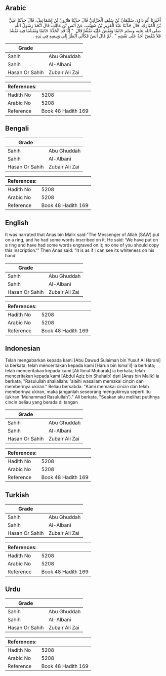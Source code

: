 ## Arabic


<div dir="rtl" lang="ar" style={{fontSize:'larger',backgroundColor:'#f8f9fa',padding:20}}>
أَخْبَرَنَا أَبُو دَاوُدَ، سُلَيْمَانُ بْنُ سَيْفٍ الْحَرَّانِيُّ قَالَ حَدَّثَنَا هَارُونُ بْنُ إِسْمَاعِيلَ، قَالَ حَدَّثَنَا عَلِيُّ بْنُ الْمُبَارَكِ، قَالَ حَدَّثَنَا عَبْدُ الْعَزِيزِ بْنُ صُهَيْبٍ، عَنْ أَنَسِ بْنِ مَالِكٍ، قَالَ اتَّخَذَ رَسُولُ اللَّهِ صلى الله عليه وسلم خَاتَمًا وَنَقَشَ عَلَيْهِ نَقْشًا قَالَ ‏ "‏ إِنَّا قَدِ اتَّخَذْنَا خَاتَمًا وَنَقَشْنَا فِيهِ نَقْشًا فَلاَ يَنْقُشْ أَحَدٌ عَلَى نَقْشِهِ ‏"‏ ‏.‏ ثُمَّ قَالَ أَنَسٌ فَكَأَنِّي أَنْظُرُ إِلَى وَبِيصِهِ فِي يَدِهِ ‏.‏
</div>
<div style={{backgroundColor:'#f8f9fa',padding:20, marginBottom: 10}}><table> <thead> <tr> <th>Grade</th> <th></th> </tr> </thead> <tbody> <tr><td>Sahih</td><td>Abu Ghuddah</td></tr><tr><td>Sahih</td><td>Al-Albani</td></tr><tr><td>Hasan Or Sahih</td><td>Zubair Ali Zai</td></tr></tbody></table><table> <thead> <tr> <th>References:</th> <th></th> </tr> </thead> <tbody><tr><td>Hadith No</td><td>5208</td></tr><tr><td>Arabic No</td><td>5208</td></tr><tr><td>Reference</td><td>Book 48 Hadith 169</td></tr></tbody></table></div>

## Bengali


<div dir="ltr" lang="bn" style={{fontSize:'larger',backgroundColor:'#f8f9fa',padding:20}}>

</div>
<div style={{backgroundColor:'#f8f9fa',padding:20, marginBottom: 10}}><table> <thead> <tr> <th>Grade</th> <th></th> </tr> </thead> <tbody> <tr><td>Sahih</td><td>Abu Ghuddah</td></tr><tr><td>Sahih</td><td>Al-Albani</td></tr><tr><td>Hasan Or Sahih</td><td>Zubair Ali Zai</td></tr></tbody></table><table> <thead> <tr> <th>References:</th> <th></th> </tr> </thead> <tbody><tr><td>Hadith No</td><td>5208</td></tr><tr><td>Arabic No</td><td>5208</td></tr><tr><td>Reference</td><td>Book 48 Hadith 169</td></tr></tbody></table></div>

## English


<div dir="ltr" lang="en" style={{fontSize:'larger',backgroundColor:'#f8f9fa',padding:20}}>
It was narrated that Anas bin Malik said:"The Messenger of Allah [SAW] put on a ring, and he had some words inscribed on it. He said: 'We have put on a ring and have had some words engraved on it; no one of you should copy this inscription.'" Then Anas said: "It is as if I can see its whiteness on his hand
</div>
<div style={{backgroundColor:'#f8f9fa',padding:20, marginBottom: 10}}><table> <thead> <tr> <th>Grade</th> <th></th> </tr> </thead> <tbody> <tr><td>Sahih</td><td>Abu Ghuddah</td></tr><tr><td>Sahih</td><td>Al-Albani</td></tr><tr><td>Hasan Or Sahih</td><td>Zubair Ali Zai</td></tr></tbody></table><table> <thead> <tr> <th>References:</th> <th></th> </tr> </thead> <tbody><tr><td>Hadith No</td><td>5208</td></tr><tr><td>Arabic No</td><td>5208</td></tr><tr><td>Reference</td><td>Book 48 Hadith 169</td></tr></tbody></table></div>

## Indonesian


<div dir="ltr" lang="id" style={{fontSize:'larger',backgroundColor:'#f8f9fa',padding:20}}>
Telah mengabarkan kepada kami [Abu Dawud Sulaiman bin Yusuf Al Harani] ia berkata; telah menceritakan kepada kami [Harun bin Isma'il] ia berkata; telah menceritakan kepada kami [Ali Ibnul Mubarak] ia berkata; telah menceritakan kepada kami [Abdul Aziz bin Shuhaib] dari [Anas bin Malik] ia berkata, "Rasulullah shallallahu 'alaihi wasallam memakai cincin dan memberinya ukiran." Beliau bersabda: "Kami memakai cincin dan telah memberinya ukiran, maka janganlah seseorang mengukirnya seperti itu (ukiran 'Muhammad Rasulullah')." Ali berkata, "Seakan aku melihat putihnya cincin beliau yang berada di tangan
</div>
<div style={{backgroundColor:'#f8f9fa',padding:20, marginBottom: 10}}><table> <thead> <tr> <th>Grade</th> <th></th> </tr> </thead> <tbody> <tr><td>Sahih</td><td>Abu Ghuddah</td></tr><tr><td>Sahih</td><td>Al-Albani</td></tr><tr><td>Hasan Or Sahih</td><td>Zubair Ali Zai</td></tr></tbody></table><table> <thead> <tr> <th>References:</th> <th></th> </tr> </thead> <tbody><tr><td>Hadith No</td><td>5208</td></tr><tr><td>Arabic No</td><td>5208</td></tr><tr><td>Reference</td><td>Book 48 Hadith 169</td></tr></tbody></table></div>

## Turkish


<div dir="ltr" lang="tr" style={{fontSize:'larger',backgroundColor:'#f8f9fa',padding:20}}>

</div>
<div style={{backgroundColor:'#f8f9fa',padding:20, marginBottom: 10}}><table> <thead> <tr> <th>Grade</th> <th></th> </tr> </thead> <tbody> <tr><td>Sahih</td><td>Abu Ghuddah</td></tr><tr><td>Sahih</td><td>Al-Albani</td></tr><tr><td>Hasan Or Sahih</td><td>Zubair Ali Zai</td></tr></tbody></table><table> <thead> <tr> <th>References:</th> <th></th> </tr> </thead> <tbody><tr><td>Hadith No</td><td>5208</td></tr><tr><td>Arabic No</td><td>5208</td></tr><tr><td>Reference</td><td>Book 48 Hadith 169</td></tr></tbody></table></div>

## Urdu


<div dir="rtl" lang="ur" style={{fontSize:'larger',backgroundColor:'#f8f9fa',padding:20}}>

</div>
<div style={{backgroundColor:'#f8f9fa',padding:20, marginBottom: 10}}><table> <thead> <tr> <th>Grade</th> <th></th> </tr> </thead> <tbody> <tr><td>Sahih</td><td>Abu Ghuddah</td></tr><tr><td>Sahih</td><td>Al-Albani</td></tr><tr><td>Hasan Or Sahih</td><td>Zubair Ali Zai</td></tr></tbody></table><table> <thead> <tr> <th>References:</th> <th></th> </tr> </thead> <tbody><tr><td>Hadith No</td><td>5208</td></tr><tr><td>Arabic No</td><td>5208</td></tr><tr><td>Reference</td><td>Book 48 Hadith 169</td></tr></tbody></table></div>